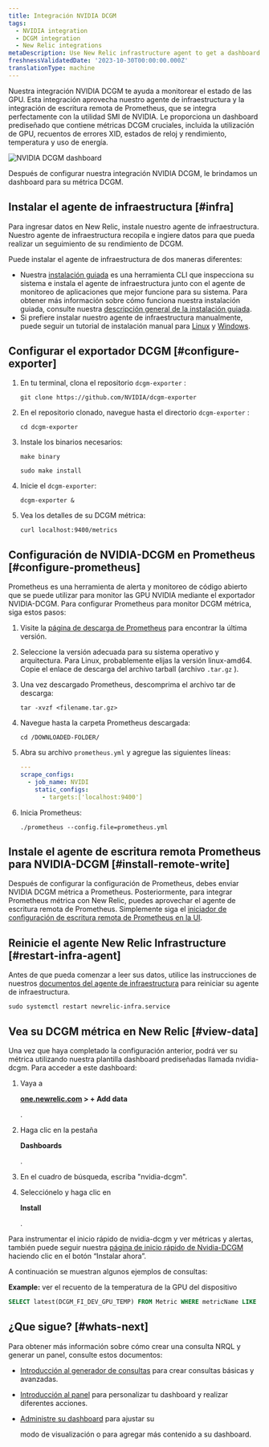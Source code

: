 ```yaml
---
title: Integración NVIDIA DCGM
tags:
  - NVIDIA integration
  - DCGM integration
  - New Relic integrations
metaDescription: Use New Relic infrastructure agent to get a dashboard with DCGM metrics.
freshnessValidatedDate: '2023-10-30T00:00:00.000Z'
translationType: machine
---
```



Nuestra integración NVIDIA DCGM te ayuda a monitorear el estado de las GPU. Esta integración aprovecha nuestro agente de infraestructura y la integración de escritura remota de Prometheus, que se integra perfectamente con la utilidad SMI de NVIDIA. Le proporciona un dashboard prediseñado que contiene métricas DCGM cruciales, incluida la utilización de GPU, recuentos de errores XID, estados de reloj y rendimiento, temperatura y uso de energía.

<img
  title="NVIDIA DCGM dashboard"
  alt="NVIDIA DCGM dashboard"
  src={infrastructureNVIDIADCGMDashboard}
/>

<figcaption>
  Después de configurar nuestra integración NVIDIA DCGM, le brindamos un dashboard para su métrica DCGM.
</figcaption>

## Instalar el agente de infraestructura [#infra]

Para ingresar datos en New Relic, instale nuestro agente de infraestructura. Nuestro agente de infraestructura recopila e ingiere datos para que pueda realizar un seguimiento de su rendimiento de DCGM.

Puede instalar el agente de infraestructura de dos maneras diferentes:

* Nuestra [instalación guiada](https://one.newrelic.com/nr1-core?state=4f81feab-35f7-e97e-9903-52510f8542bd) es una herramienta CLI que inspecciona su sistema e instala el agente de infraestructura junto con el agente de monitoreo de aplicaciones que mejor funcione para su sistema. Para obtener más información sobre cómo funciona nuestra instalación guiada, consulte nuestra [descripción general de la instalación guiada](/docs/infrastructure/host-integrations/installation/new-relic-guided-install-overview).
* Si prefiere instalar nuestro agente de infraestructura manualmente, puede seguir un tutorial de instalación manual para [Linux](/docs/infrastructure/install-infrastructure-agent/linux-installation/install-infrastructure-monitoring-agent-linux) y [Windows](/docs/infrastructure/install-infrastructure-agent/windows-installation/install-infrastructure-monitoring-agent-windows/).

## Configurar el exportador DCGM [#configure-exporter]

1. En tu terminal, clona el repositorio `dcgm-exporter` :

   ```shell
   git clone https://github.com/NVIDIA/dcgm-exporter
   ```

2. En el repositorio clonado, navegue hasta el directorio `dcgm-exporter` :

   ```shell
   cd dcgm-exporter
   ```

3. Instale los binarios necesarios:

   ```shell
   make binary
   ```

   ```shell
   sudo make install
   ```

4. Inicie el `dcgm-exporter`:

   ```shell
   dcgm-exporter &
   ```

5. Vea los detalles de su DCGM métrica:

   ```shell
   curl localhost:9400/metrics
   ```

## Configuración de NVIDIA-DCGM en Prometheus [#configure-prometheus]

Prometheus es una herramienta de alerta y monitoreo de código abierto que se puede utilizar para monitor las GPU NVIDIA mediante el exportador NVIDIA-DCGM. Para configurar Prometheus para monitor DCGM métrica, siga estos pasos:

1. Visite la [página de descarga de Prometheus](https://prometheus.io/download/) para encontrar la última versión.

2. Seleccione la versión adecuada para su sistema operativo y arquitectura. Para Linux, probablemente elijas la versión linux-amd64. Copie el enlace de descarga del archivo tarball (archivo `.tar.gz` ).

3. Una vez descargado Prometheus, descomprima el archivo tar de descarga:

   ```shell
   tar -xvzf <filename.tar.gz>
   ```

4. Navegue hasta la carpeta Prometheus descargada:

   ```shell
   cd /DOWNLOADED-FOLDER/
   ```

5. Abra su archivo `prometheus.yml` y agregue las siguientes líneas:

   ```yml
   ---
   scrape_configs:
     - job_name: NVIDI
       static_configs:
         - targets:['localhost:9400']
   ```

6. Inicia Prometheus:

   ```shell
   ./prometheus --config.file=prometheus.yml
   ```

## Instale el agente de escritura remota Prometheus para NVIDIA-DCGM [#install-remote-write]

Después de configurar la configuración de Prometheus, debes enviar NVIDIA DCGM métrica a Prometheus. Posteriormente, para integrar Prometheus métrica con New Relic, puedes aprovechar el agente de escritura remota de Prometheus. Simplemente siga el [iniciador de configuración de escritura remota de Prometheus en la UI](https://one.newrelic.com/catalog-pack-details?state=04de330d-ad8b-b61c-68e2-ad852c2ca1d4).

## Reinicie el agente New Relic Infrastructure [#restart-infra-agent]

Antes de que pueda comenzar a leer sus datos, utilice las instrucciones de nuestros [documentos del agente de infraestructura](/docs/infrastructure/install-infrastructure-agent/manage-your-agent/start-stop-restart-infrastructure-agent/) para reiniciar su agente de infraestructura.

```shell
sudo systemctl restart newrelic-infra.service
```

## Vea su DCGM métrica en New Relic [#view-data]

Una vez que haya completado la configuración anterior, podrá ver su métrica utilizando nuestra plantilla dashboard prediseñadas llamada nvidia-dcgm. Para acceder a este dashboard:

1. Vaya a

   <DNT>**[one.newrelic.com](https://one.newrelic.com/) > + Add data**</DNT>

   .

2. Haga clic en la pestaña

   <DNT>**Dashboards**</DNT>

   .

3. En el cuadro de búsqueda, escriba "nvidia-dcgm".

4. Selecciónelo y haga clic en

   <DNT>**Install**</DNT>

   .

Para instrumentar el inicio rápido de nvidia-dcgm y ver métricas y alertas, también puede seguir nuestra [página de inicio rápido de Nvidia-DCGM](https://newrelic.com/instant-observability/nvidia-dcgm) haciendo clic en el botón “Instalar ahora”.

A continuación se muestran algunos ejemplos de consultas:

<DNT>**Example:**</DNT> ver el recuento de la temperatura de la GPU del dispositivo

```sql
SELECT latest(DCGM_FI_DEV_GPU_TEMP) FROM Metric WHERE metricName LIKE 'DCGM_FI_DEV_GPU_TEMP' TIMESERIES
```

## ¿Que sigue? [#whats-next]

Para obtener más información sobre cómo crear una consulta NRQL y generar un panel, consulte estos documentos:

* [Introducción al generador de consultas](/docs/query-your-data/explore-query-data/query-builder/introduction-query-builder) para crear consultas básicas y avanzadas.

* [Introducción al panel](/docs/query-your-data/explore-query-data/dashboards/introduction-dashboards) para personalizar tu dashboard y realizar diferentes acciones.

* [Administre su dashboard](/docs/query-your-data/explore-query-data/dashboards/manage-your-dashboard) para ajustar su

  <InlinePopover type="dashboards"/>

  modo de visualización o para agregar más contenido a su dashboard.